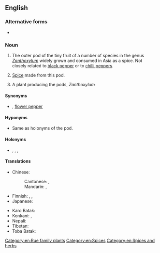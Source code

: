==English==
{{wikipedia}}

===Alternative forms===
* {{l|en|Szechuan pepper}}

===Noun===
{{en-noun|-|s}}

# {{lb|en|countable|uncountable}} The outer pod of the tiny fruit of a number of species in the genus ''[[Zanthoxylum]]'' widely grown and consumed in Asia as a spice. Not closely related to [[black pepper]] or to [[chilli pepper]]s.
# {{lb|en|uncountable}} [[spice|Spice]] made from this pod.
# {{lb|en|countable}} A plant producing the pods, ''Zanthoxylum''

====Synonyms====
* {{sense|pod and spice}} {{l|en|fagara pepper}}<!-- or just fagara ?-->, [[flower pepper]]

====Hyponyms====
* {{sense|plant}} Same as holonyms of the pod.

====Holonyms====
* {{sense|pod}} {{taxlink|Zanthoxylum piperitum|species|noshow=1}}, {{taxlink|Zanthoxylum sancho|species|noshow=1}}, {{taxlink|Zanthoxylum schinifolium|species|noshow=1}}, {{taxlink|Zanthoxylum simulans|species|noshow=1}}

====Translations====
{{trans-top|pod of Zanthoxylum}}
* Chinese:
*: Cantonese: {{t|yue|花椒|tr=faa1 ziu1|sc=Hani}} {{qualifier|Sichuan pepper}}, {{t|yue|山椒|tr=saan1 ziu1|sc=Hani}} {{qualifier|Japanese sanshō}}
*: Mandarin: {{t+|cmn|花椒|tr=huājiāo|sc=Hani}}, {{qualifier|less common}} {{t+|cmn|山椒|tr=shānjiāo|sc=Hani}}
* Finnish: {{t|fi|sichuaninpippuri}}, {{t|fi|anispippuri}}, {{t|fi|kiinanpippuri}}
* Japanese: {{t+|ja|山椒|tr=sanshō}}
{{trans-mid}}
* Karo Batak: {{t|btx|tuba}}
* Konkani: {{t|kok||tr=teppal}}, {{t|kok||tr=tirphal}}
* Nepali: {{t|ne|टिमुर|tr=timur}}
* Tibetan: {{t|bo|གཡེར་མ}}
* Toba Batak: {{t|bbc|andaliman}}
{{trans-bottom}}

[[Category:en:Rue family plants]]
[[Category:en:Spices]]
[[Category:en:Spices and herbs]]